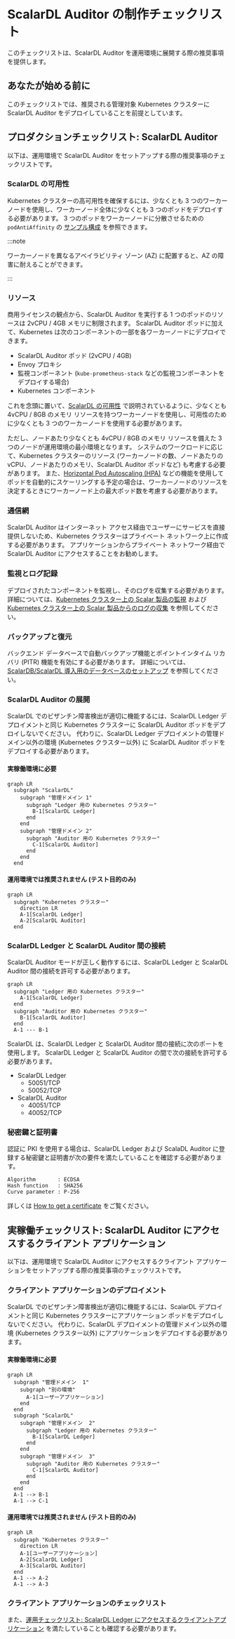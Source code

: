 # ScalarDL Auditor の制作チェックリスト


<TranslationBanner />

このチェックリストは、ScalarDL Auditor を運用環境に展開する際の推奨事項を提供します。

## あなたが始める前に

このチェックリストでは、推奨される管理対象 Kubernetes クラスターに ScalarDL Auditor をデプロイしていることを前提としています。

## プロダクションチェックリスト: ScalarDL Auditor

以下は、運用環境で ScalarDL Auditor をセットアップする際の推奨事項のチェックリストです。

### ScalarDL の可用性

Kubernetes クラスターの高可用性を確保するには、少なくとも 3 つのワーカーノードを使用し、ワーカーノード全体に少なくとも 3 つのポッドをデプロイする必要があります。 3 つのポッドをワーカーノードに分散させるための `podAntiAffinity` の [サンプル構成](https://github.com/scalar-labs/scalar-kubernetes/blob/master/conf/scalardl-audit-custom-values.yaml) を参照できます。

:::note

ワーカーノードを異なるアベイラビリティ ゾーン (AZ) に配置すると、AZ の障害に耐えることができます。

:::

### リソース

商用ライセンスの観点から、ScalarDL Auditor を実行する 1 つのポッドのリソースは 2vCPU / 4GB メモリに制限されます。 ScalarDL Auditor ポッドに加えて、Kubernetes は次のコンポーネントの一部を各ワーカーノードにデプロイできます。

* ScalarDL Auditor ポッド (2vCPU / 4GB)
* Envoy プロキシ
* 監視コンポーネント (`kube-prometheus-stack` などの監視コンポーネントをデプロイする場合)
* Kubernetes コンポーネント

これを念頭に置いて、[ScalarDL の可用性](#scalardl-availability) で説明されているように、少なくとも 4vCPU / 8GB のメモリ リソースを持つワーカーノードを使用し、可用性のために少なくとも 3 つのワーカーノードを使用する必要があります。

ただし、ノードあたり少なくとも 4vCPU / 8GB のメモリ リソースを備えた 3 つのノードが運用環境の最小環境となります。 システムのワークロードに応じて、Kubernetes クラスターのリソース (ワーカーノードの数、ノードあたりの vCPU、ノードあたりのメモリ、ScalarDL Auditor ポッドなど) も考慮する必要があります。 また、[Horizontal Pod Autoscaling (HPA)](https://kubernetes.io/docs/tasks/run-application/horizontal-pod-autoscale/) などの機能を使用してポッドを自動的にスケーリングする予定の場合は、ワーカーノードのリソースを決定するときにワーカーノード上の最大ポッド数を考慮する必要があります。

### 通信網

ScalarDL Auditor はインターネット アクセス経由でユーザーにサービスを直接提供しないため、Kubernetes クラスターはプライベート ネットワーク上に作成する必要があります。 アプリケーションからプライベート ネットワーク経由で ScalarDL Auditor にアクセスすることをお勧めします。

### 監視とログ記録

デプロイされたコンポーネントを監視し、そのログを収集する必要があります。 詳細については、[Kubernetes クラスター上の Scalar 製品の監視](K8sMonitorGuide.mdx) および  [Kubernetes クラスター上の Scalar 製品からのログの収集](K8sLogCollectionGuide.mdx) を参照してください。

### バックアップと復元

バックエンド データベースで自動バックアップ機能とポイントインタイム リカバリ (PITR) 機能を有効にする必要があります。 詳細については、[ScalarDB/ScalarDL 導入用のデータベースのセットアップ](SetupDatabase.mdx) を参照してください。

### ScalarDL Auditor の展開

ScalarDL でのビザンチン障害検出が適切に機能するには、ScalarDL Ledger デプロイメントと同じ Kubernetes クラスターに ScalarDL Auditor ポッドをデプロイしないでください。 代わりに、ScalarDL Ledger デプロイメントの管理ドメイン以外の環境 (Kubernetes クラスター以外) に ScalarDL Auditor ポッドをデプロイする必要があります。

#### 実稼働環境に必要

```mermaid
graph LR
  subgraph "ScalarDL"
    subgraph "管理ドメイン 1"
      subgraph "Ledger 用の Kubernetes クラスター"
        B-1[ScalarDL Ledger]
      end
    end
    subgraph "管理ドメイン 2"
      subgraph "Auditor 用の Kubernetes クラスター"
        C-1[ScalarDL Auditor]
      end
    end
  end
```

#### 運用環境では推奨されません (テスト目的のみ)

```mermaid
graph LR
  subgraph "Kubernetes クラスター"
    direction LR
    A-1[ScalarDL Ledger]
    A-2[ScalarDL Auditor]
  end
```

### ScalarDL Ledger と ScalarDL Auditor 間の接続

ScalarDL Auditor モードが正しく動作するには、ScalarDL Ledger と ScalarDL Auditor 間の接続を許可する必要があります。

```mermaid
graph LR
  subgraph "Ledger 用の Kubernetes クラスター"
    A-1[ScalarDL Ledger]
  end
  subgraph "Auditor 用の Kubernetes クラスター"
    B-1[ScalarDL Auditor]
  end
  A-1 --- B-1
```

ScalarDL は、ScalarDL Ledger と ScalarDL Auditor 間の接続に次のポートを使用します。 ScalarDL Ledger と ScalarDL Auditor の間で次の接続を許可する必要があります。

* ScalarDL Ledger
  * 50051/TCP
  * 50052/TCP
* ScalarDL Auditor
  * 40051/TCP
  * 40052/TCP

### 秘密鍵と証明書

認証に PKI を使用する場合は、ScalarDL Ledger および ScalaDL Auditor に登録する秘密鍵と証明書が次の要件を満たしていることを確認する必要があります。

```console
Algorithm       : ECDSA
Hash function   : SHA256
Curve parameter : P-256
```

詳しくは [How to get a certificate](https://github.com/scalar-labs/scalardl/blob/master/docs/ca/caclient-getting-started.md) をご覧ください。

## 実稼働チェックリスト: ScalarDL Auditor にアクセスするクライアント アプリケーション

以下は、運用環境で ScalarDL Auditor にアクセスするクライアント アプリケーションをセットアップする際の推奨事項のチェックリストです。

### クライアント アプリケーションのデプロイメント

ScalarDL でのビザンチン障害検出が適切に機能するには、ScalarDL デプロイメントと同じ Kubernetes クラスターにアプリケーション ポッドをデプロイしないでください。 代わりに、ScalarDL デプロイメントの管理ドメイン以外の環境 (Kubernetes クラスター以外) にアプリケーションをデプロイする必要があります。

#### 実稼働環境に必要

```mermaid
graph LR
  subgraph "管理ドメイン  1"
    subgraph "別の環境"
      A-1[ユーザーアプリケーション]
    end
  end
  subgraph "ScalarDL"
    subgraph "管理ドメイン  2"
      subgraph "Ledger 用の Kubernetes クラスター"
        B-1[ScalarDL Ledger]
      end
    end
    subgraph "管理ドメイン  3"
      subgraph "Auditor 用の Kubernetes クラスター"
        C-1[ScalarDL Auditor]
      end
    end
  end
  A-1 --> B-1
  A-1 --> C-1
```

#### 運用環境では推奨されません (テスト目的のみ)

```mermaid
graph LR
  subgraph "Kubernetes クラスター"
    direction LR
    A-1[ユーザーアプリケーション]
    A-2[ScalarDL Ledger]
    A-3[ScalarDL Auditor]
  end
  A-1 --> A-2
  A-1 --> A-3
```

### クライアント アプリケーションのチェックリスト

また、[運用チェックリスト: ScalarDL Ledger にアクセスするクライアントアプリケーション](ProductionChecklistForScalarDLLedger.mdx#運用チェックリスト-scalardl-ledger-にアクセスするクライアントアプリケーション) を満たしていることも確認する必要があります。
